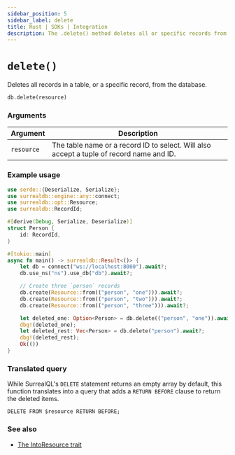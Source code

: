 ```yaml
---
sidebar_position: 5
sidebar_label: delete
title: Rust | SDKs | Integration
description: The .delete() method deletes all or specific records from the database.
---
```


# `delete()`

Deletes all records in a table, or a specific record, from the database.

```rust title="Method Syntax"
db.delete(resource)
```

### Arguments
<table>
    <thead>
        <tr>
            <th colspan="2" scope="col">Argument</th>
            <th colspan="2" scope="col">Description</th>
        </tr>
    </thead>
    <tbody>
        <tr>
            <td colspan="2" scope="row" data-label="Argument">
                <code>resource</code>
            </td>
            <td colspan="2" scope="row" data-label="Description">
                The table name or a record ID to select. Will also accept a tuple of record name and ID.
            </td>
        </tr>
    </tbody>
</table>

### Example usage

```rust
use serde::{Deserialize, Serialize};
use surrealdb::engine::any::connect;
use surrealdb::opt::Resource;
use surrealdb::RecordId;

#[derive(Debug, Serialize, Deserialize)]
struct Person {
    id: RecordId,
}

#[tokio::main]
async fn main() -> surrealdb::Result<()> {
    let db = connect("ws://localhost:8000").await?;
    db.use_ns("ns").use_db("db").await?;

    // Create three `person` records
    db.create(Resource::from(("person", "one"))).await?;
    db.create(Resource::from(("person", "two"))).await?;
    db.create(Resource::from(("person", "three"))).await?;

    let deleted_one: Option<Person> = db.delete(("person", "one")).await?;
    dbg!(deleted_one);
    let deleted_rest: Vec<Person> = db.delete("person").await?;
    dbg!(deleted_rest);
    Ok(())
}

```

### Translated query

While SurrealQL's `DELETE` statement returns an empty array by default, this function translates into a query that adds a `RETURN BEFORE` clause to return the deleted items.

```surql
DELETE FROM $resource RETURN BEFORE;
```

### See also

* [The IntoResource trait](https://docs.rs/surrealdb/latest/surrealdb/opt/trait.IntoResource.html#foreign-impls)